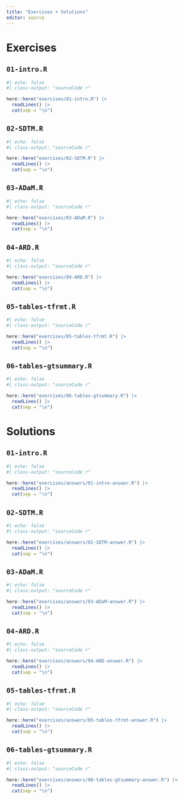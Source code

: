 ```yaml
---
title: "Exercises + Solutions"
editor: source
---
```


# Exercises

## `01-intro.R`

```r
#| echo: false
#| class-output: "sourceCode r"

here::here("exercises/01-intro.R") |> 
  readLines() |> 
  cat(sep = "\n")
```

## `02-SDTM.R`

```r
#| echo: false
#| class-output: "sourceCode r"

here::here("exercises/02-SDTM.R") |> 
  readLines() |> 
  cat(sep = "\n")
```

## `03-ADaM.R`

```r
#| echo: false
#| class-output: "sourceCode r"

here::here("exercises/03-ADaM.R") |> 
  readLines() |> 
  cat(sep = "\n")
```

## `04-ARD.R`

```r
#| echo: false
#| class-output: "sourceCode r"

here::here("exercises/04-ARD.R") |> 
  readLines() |> 
  cat(sep = "\n")
```

## `05-tables-tfrmt.R`

```r
#| echo: false
#| class-output: "sourceCode r"

here::here("exercises/05-tables-tfrmt.R") |> 
  readLines() |> 
  cat(sep = "\n")
```

## `06-tables-gtsummary.R`

```r
#| echo: false
#| class-output: "sourceCode r"

here::here("exercises/06-tables-gtsummary.R") |> 
  readLines() |> 
  cat(sep = "\n")
```


# Solutions

## `01-intro.R`

```r
#| echo: false
#| class-output: "sourceCode r"

here::here("exercises/answers/01-intro-answer.R") |> 
  readLines() |> 
  cat(sep = "\n")
```

## `02-SDTM.R`

```r
#| echo: false
#| class-output: "sourceCode r"

here::here("exercises/answers/02-SDTM-answer.R") |> 
  readLines() |> 
  cat(sep = "\n")
```

## `03-ADaM.R`

```r
#| echo: false
#| class-output: "sourceCode r"

here::here("exercises/answers/03-ADaM-answer.R") |> 
  readLines() |> 
  cat(sep = "\n")
```

## `04-ARD.R`

```r
#| echo: false
#| class-output: "sourceCode r"

here::here("exercises/answers/04-ARD-answer.R") |> 
  readLines() |> 
  cat(sep = "\n")
```

## `05-tables-tfrmt.R`

```r
#| echo: false
#| class-output: "sourceCode r"

here::here("exercises/answers/05-tables-tfrmt-answer.R") |> 
  readLines() |> 
  cat(sep = "\n")
```

## `06-tables-gtsummary.R`

```r
#| echo: false
#| class-output: "sourceCode r"

here::here("exercises/answers/06-tables-gtsummary-answer.R") |> 
  readLines() |> 
  cat(sep = "\n")
```
